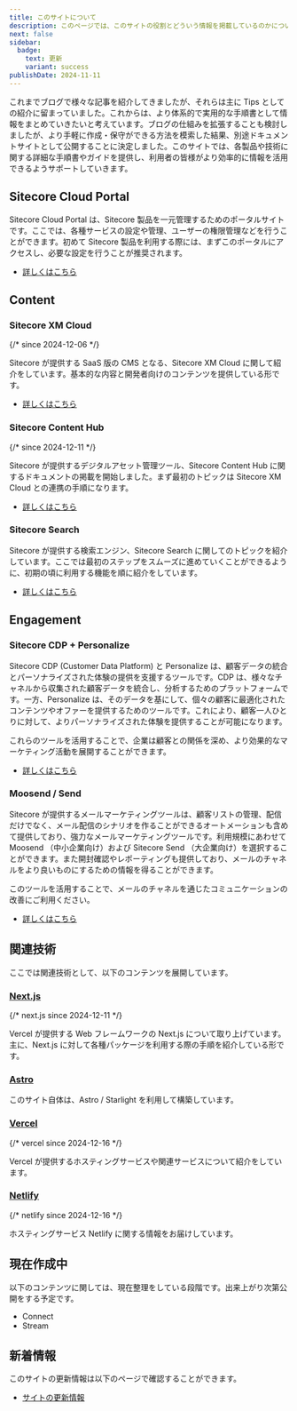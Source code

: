 ```yaml
---
title: このサイトについて
description: このページでは、このサイトの役割とどういう情報を掲載しているのかについて紹介をしています。
next: false
sidebar:
  badge:
    text: 更新
    variant: success
publishDate: 2024-11-11
---
```



これまでブログで様々な記事を紹介してきましたが、それらは主に Tips としての紹介に留まっていました。これからは、より体系的で実用的な手順書として情報をまとめていきたいと考えています。ブログの仕組みを拡張することも検討しましたが、より手軽に作成・保守ができる方法を模索した結果、別途ドキュメントサイトとして公開することに決定しました。このサイトでは、各製品や技術に関する詳細な手順書やガイドを提供し、利用者の皆様がより効率的に情報を活用できるようサポートしていきます。

## Sitecore Cloud Portal

Sitecore Cloud Portal は、Sitecore 製品を一元管理するためのポータルサイトです。ここでは、各種サービスの設定や管理、ユーザーの権限管理などを行うことができます。初めて Sitecore 製品を利用する際には、まずこのポータルにアクセスし、必要な設定を行うことが推奨されます。

- [詳しくはこちら](/cloud-portal/overview/)

## Content

### Sitecore XM Cloud <Badge text="新着" variant="note" />

{/* since 2024-12-06 */}

Sitecore が提供する SaaS 版の CMS となる、Sitecore XM Cloud に関して紹介をしています。基本的な内容と開発者向けのコンテンツを提供している形です。

- [詳しくはこちら](/xmc/overview/)

### Sitecore Content Hub <Badge text="新着" variant="note" />

{/* since 2024-12-11 */}

Sitecore が提供するデジタルアセット管理ツール、Sitecore Content Hub に関するドキュメントの掲載を開始しました。まず最初のトピックは Sitecore XM Cloud との連携の手順になります。

- [詳しくはこちら](/ch/connect-for-content-hub/)

### Sitecore Search

Sitecore が提供する検索エンジン、Sitecore Search に関してのトピックを紹介しています。ここでは最初のステップをスムーズに進めていくことができるように、初期の頃に利用する機能を順に紹介をしています。

- [詳しくはこちら](/search/overview/)

## Engagement

### Sitecore CDP + Personalize

Sitecore CDP (Customer Data Platform) と Personalize は、顧客データの統合とパーソナライズされた体験の提供を支援するツールです。CDP は、様々なチャネルから収集された顧客データを統合し、分析するためのプラットフォームです。一方、Personalize は、そのデータを基にして、個々の顧客に最適化されたコンテンツやオファーを提供するためのツールです。これにより、顧客一人ひとりに対して、よりパーソナライズされた体験を提供することが可能になります。

これらのツールを活用することで、企業は顧客との関係を深め、より効果的なマーケティング活動を展開することができます。

- [詳しくはこちら](/cdp-personalize/overview/)

### Moosend / Send

Sitecore が提供するメールマーケティングツールは、顧客リストの管理、配信だけでなく、メール配信のシナリオを作ることができるオートメーションも含めて提供しており、強力なメールマーケティングツールです。利用規模にあわせて Moosend （中小企業向け）および Sitecore Send （大企業向け）を選択することができます。また開封確認やレポーティングも提供しており、メールのチャネルをより良いものにするための情報を得ることができます。

このツールを活用することで、メールのチャネルを通じたコミュニケーションの改善にご利用ください。

- [詳しくはこちら](/send/overview/)

## 関連技術

ここでは関連技術として、以下のコンテンツを展開しています。

### [Next.js](/nextjs/overview/) <Badge text="新着" variant="note" />

{/* next.js since 2024-12-11 */}

Vercel が提供する Web フレームワークの Next.js について取り上げています。主に、Next.js に対して各種パッケージを利用する際の手順を紹介している形です。

### [Astro](/astro/starlight/)

このサイト自体は、Astro / Starlight を利用して構築しています。

### [Vercel](/vercel/overview/) <Badge text="新着" variant="note" />

{/* vercel since 2024-12-16 */}

Vercel が提供するホスティングサービスや関連サービスについて紹介をしています。

### [Netlify](/netlify/overview/) <Badge text="新着" variant="note" />

{/* netlify since 2024-12-16 */}

ホスティングサービス Netlify に関する情報をお届けしています。

## 現在作成中

以下のコンテンツに関しては、現在整理をしている段階です。出来上がり次第公開をする予定です。

- Connect
- Stream

## 新着情報

このサイトの更新情報は以下のページで確認することができます。

- [サイトの更新情報](/update/)

